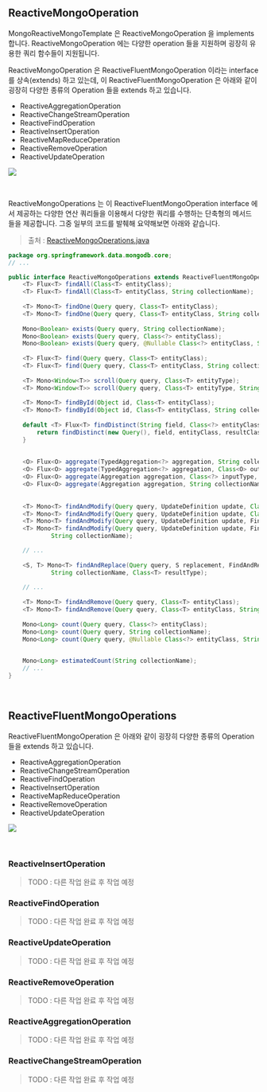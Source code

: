## ReactiveMongoOperation

MongoReactiveMongoTemplate 은 ReactiveMongoOperation 을 implements 합니다. ReactiveMongoOperation 에는 다양한 operation 들을 지원하며 굉장히 유용한 쿼리 함수들이 지원됩니다.<br/>

ReactiveMongoOperation 은 ReactiveFluentMongoOperation 이라는 interface 를 상속(extends) 하고 있는데, 이 ReactiveFluentMongoOperation 은 아래와 같이 굉장히 다양한 종류의 Operation 들을 extends 하고 있습니다.

- ReactiveAggregationOperation
- ReactiveChangeStreamOperation
- ReactiveFindOperation
- ReactiveInsertOperation
- ReactiveMapReduceOperation
- ReactiveRemoveOperation
- ReactiveUpdateOperation

![](./img/reactive-mongo-operation/hierarchy.png)



<br/>



ReactiveMongoOperations 는 이 ReactiveFluentMongoOperation interface 에서 제공하는 다양한 연산 쿼리들을 이용해서 다양한 쿼리를 수행하는 단축형의 메서드 들을 제공합니다. 그중 일부의 코드를 발췌해 요약해보면 아래와 같습니다.<br/>

> 출처 : [ReactiveMongoOperations.java](https://github.com/spring-projects/spring-data-mongodb/blob/main/spring-data-mongodb/src/main/java/org/springframework/data/mongodb/core/ReactiveMongoOperations.java)

```java
package org.springframework.data.mongodb.core;
// ...

public interface ReactiveMongoOperations extends ReactiveFluentMongoOperations {
    <T> Flux<T> findAll(Class<T> entityClass);
	<T> Flux<T> findAll(Class<T> entityClass, String collectionName);
	
    <T> Mono<T> findOne(Query query, Class<T> entityClass);
	<T> Mono<T> findOne(Query query, Class<T> entityClass, String collectionName);
	
    Mono<Boolean> exists(Query query, String collectionName);
	Mono<Boolean> exists(Query query, Class<?> entityClass);
	Mono<Boolean> exists(Query query, @Nullable Class<?> entityClass, String collectionName);
	
    <T> Flux<T> find(Query query, Class<T> entityClass);
	<T> Flux<T> find(Query query, Class<T> entityClass, String collectionName);
	
    <T> Mono<Window<T>> scroll(Query query, Class<T> entityType);
	<T> Mono<Window<T>> scroll(Query query, Class<T> entityType, String collectionName);
	
    <T> Mono<T> findById(Object id, Class<T> entityClass);
	<T> Mono<T> findById(Object id, Class<T> entityClass, String collectionName);
	
    default <T> Flux<T> findDistinct(String field, Class<?> entityClass, Class<T> resultClass) {
		return findDistinct(new Query(), field, entityClass, resultClass);
	}
    
    
    <O> Flux<O> aggregate(TypedAggregation<?> aggregation, String collectionName, Class<O> outputType);
    <O> Flux<O> aggregate(TypedAggregation<?> aggregation, Class<O> outputType);
	<O> Flux<O> aggregate(Aggregation aggregation, Class<?> inputType, Class<O> outputType);
	<O> Flux<O> aggregate(Aggregation aggregation, String collectionName, Class<O> outputType);
    
    
	<T> Mono<T> findAndModify(Query query, UpdateDefinition update, Class<T> entityClass);
	<T> Mono<T> findAndModify(Query query, UpdateDefinition update, Class<T> entityClass, String collectionName);
	<T> Mono<T> findAndModify(Query query, UpdateDefinition update, FindAndModifyOptions options, Class<T> entityClass);
	<T> Mono<T> findAndModify(Query query, UpdateDefinition update, FindAndModifyOptions options, Class<T> entityClass,
			String collectionName);

    // ...
    
	<S, T> Mono<T> findAndReplace(Query query, S replacement, FindAndReplaceOptions options, Class<S> entityType,
			String collectionName, Class<T> resultType);
    
    // ...
    
	<T> Mono<T> findAndRemove(Query query, Class<T> entityClass);
	<T> Mono<T> findAndRemove(Query query, Class<T> entityClass, String collectionName);
    
	Mono<Long> count(Query query, Class<?> entityClass);
	Mono<Long> count(Query query, String collectionName);
	Mono<Long> count(Query query, @Nullable Class<?> entityClass, String collectionName);

    
	Mono<Long> estimatedCount(String collectionName);
    // ...
}
```

<br/>



## ReactiveFluentMongoOperations

ReactiveFluentMongoOperation 은 아래와 같이 굉장히 다양한 종류의 Operation 들을 extends 하고 있습니다.

- ReactiveAggregationOperation
- ReactiveChangeStreamOperation
- ReactiveFindOperation
- ReactiveInsertOperation
- ReactiveMapReduceOperation
- ReactiveRemoveOperation
- ReactiveUpdateOperation

![](./img/reactive-mongo-operation/hierarchy.png)

<br/>



### ReactiveInsertOperation

> TODO : 다른 작업 완료 후 작업 예정

### ReactiveFindOperation

> TODO : 다른 작업 완료 후 작업 예정

### ReactiveUpdateOperation

> TODO : 다른 작업 완료 후 작업 예정

### ReactiveRemoveOperation

> TODO : 다른 작업 완료 후 작업 예정

### ReactiveAggregationOperation

> TODO : 다른 작업 완료 후 작업 예정

### ReactiveChangeStreamOperation

> TODO : 다른 작업 완료 후 작업 예정

